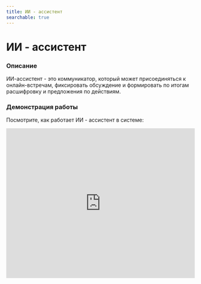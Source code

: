 ```yaml
---
title: ИИ - ассистент
searchable: true
---
```


# ИИ - ассистент

### Описание

ИИ-ассистент - это коммуникатор, который может присоединяться к онлайн-встречам, фиксировать обсуждение и формировать по итогам расшифровку и предложения по действиям.

### Демонстрация работы

Посмотрите, как работает ИИ - ассистент в системе:

<div style={{ width: '100%', maxWidth: '800px', margin: '0 auto' }}>
  <iframe 
    width="100%" 
    height="400" 
    src="https://rutube.ru/play/embed/651593b74b94d64e167c88bdc92f8887"
    frameBorder="0" 
    allowFullScreen
    style={{ border: 'none' }}
  />
</div>

**Альтернативная ссылка:** [Смотреть на Rutube](https://rutube.ru/video/private/651593b74b94d64e167c88bdc92f8887/?p=ju2NpGGV5IXi2YKADIj_Vg)

### Что делает ИИ - ассистент

После подключения к встрече ИИ-ассистент:

- **Записывает ход разговора**
- **Предоставляет расшифровку встречи**
- **Предлагает создать коммуникации**, если в разговоре обсуждались действия
- **Реагирует на сообщения в чате** — если в них содержится задача, предложит оформить её как отдельную коммуникацию

### Как подключить ИИ - ассистента к встрече

#### Шаг 1: Добавление коммуникатора

В панели инструментов нажмите «+» и выберите «Подключить Коммуникатора».

![Добавление коммуникатора](/from-carrot-images/ai1.png)

#### Шаг 2: Настройка встречи

Укажите название встречи и ссылку на звонок (Google Meet, Zoom или Яндекс Телемост).

#### Шаг 3: Сохранение

Сохраните коммуникацию — Коммуникатор будет автоматически приглашён.

Если встреча уже создана через раздел «Коммуникации», вы можете добавить ассистента вручную в список участников. Он получит доступ к звонку и присоединится.

![Добавление ассистента в существующую встречу](/from-carrot-images/ai2.png)

### Когда использовать

#### Регулярные встречи команды

При регулярных встречах команды, где важно фиксировать договорённости.

#### Внешние созвоны с клиентами

При внешних созвонах с клиентами, где необходимо сохранить содержание беседы.

#### Обсуждение задач в чате

При обсуждении задач и поручений в чате — Коммуникатор предложит зафиксировать действие.

![Пример работы ассистента](/from-carrot-images/ai3.png)